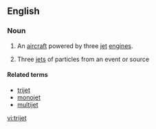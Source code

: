 ==English==

===Noun===
{{en-noun}}
{{wikipedia}}

# {{aviation}} An [[aircraft]] powered by three [[jet]] [[engine]]s.
# {{physics}} Three [[jet]]s of particles from an event or source

====Related terms====
* [[trijet]]
* [[monojet]]
* [[multijet]]

[[vi:trijet]]